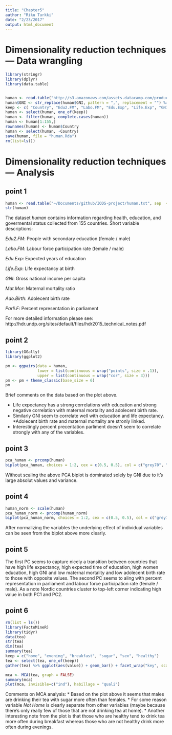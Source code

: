 ```yaml
---
title: "Chapter5"
author: "Riku Turkki"
date: "2/23/2017"
output: html_document
---
```


# Dimensionality reduction techniques — Data wrangling

```r
library(stringr)
library(dplyr)
library(data.table)


human <- read.table("http://s3.amazonaws.com/assets.datacamp.com/production/course_2218/datasets/human1.txt", sep  =",", header = T)
human$GNI <- str_replace(human$GNI, pattern = ",", replacement = "") %>% as.numeric()
keep <- c( "Country", "Edu2.FM", "Labo.FM", "Edu.Exp", "Life.Exp", "GNI", "Mat.Mor", "Ado.Birth", "Parli.F")
human <- select(human, one_of(keep))
human <- filter(human, complete.cases(human))
human <- human[1:155,] 
rownames(human) <- human$Country
human <- select(human, -Country)
save(human, file = "human.Rda")
rm(list=ls())
```

# Dimensionality reduction techniques — Analysis

## point 1

```r
human <- read.table("~/Documents/github/IODS-project/human.txt", sep  =" ", header = T)
str(human)

```

The dataset *human* contains information regarding health, education, and govermental status collected from 155 countries. Short variable descriptions:

*Edu2.FM*: People with secondary education (female / male)

*Labo.FM*: Labour force participation rate (female / male)

*Edu.Exp*: Expected years of education

*Life.Exp*: Life expectancy at birth

*GNI*: Gross national income per capita

*Mat.Mor*: Maternal mortality ratio

*Ado.Birth*: Adolecent birth rate

*Parli.F*: Percent representation in parliament

For more detailed information please see: http://hdr.undp.org/sites/default/files/hdr2015_technical_notes.pdf


## point 2

```r
library(GGally)
library(ggplot2)

pm <- ggpairs(data = human,
              lower = list(continuous = wrap("points", size = .1)),
              upper = list(continuous = wrap("cor", size = 3)))
pm <- pm + theme_classic(base_size = 6)
pm

```


 Brief comments on the data based on the plot above. 
 
 * Life expectancy has a strong correlations with education and strong negative correlation with maternal mortality and adolecent birth rate.
 * Similarly GNI seem to correlate well with education and life expectancy.
 *Adolecent birth rate and maternal mortality are stronly linked.
 * Interestingly percent precentation parliment doesn't seem to correlate strongly with any of the variables.

## point 3

```r
pca_human <- prcomp(human)
biplot(pca_human, choices = 1:2, cex = c(0.5, 0.5), col = c("grey70", "black"))

```

Without scaling the above PCA biplot is dominated solely by GNI due to it's large absolut values and variance. 


## point 4

```r
human_norm <- scale(human)
pca_human_norm <- prcomp(human_norm)
biplot(pca_human_norm, choices = 1:2, cex = c(0.5, 0.5), col = c("grey70", "black"))

```


After normalizing the variables the underlying effect of individual variables can be seen from the biplot above more clearly.

## point 5

The first PC seems to capture nicely a transition between countries that have high life expectancy, high expected time of education, high women education, high GNI and low maternal mortality and low adolecent birth rate  to those with opposite values. The second PC seems to aling with percent representation in parliament and labour force participation rate (female / male). As a note Nordic countries cluster to top-left corner indicating high value in both PC1 and PC2.


## point 6


```r
rm(list = ls())
library(FactoMineR)
library(tidyr)
data(tea)
str(tea)
dim(tea)
summary(tea)
keep = c("home", "evening", "breakfast", "sugar", "sex", "healthy")
tea <- select(tea, one_of(keep))
gather(tea) %>% ggplot(aes(value)) + geom_bar() + facet_wrap("key", scales = "free") + theme_classic(base_size = 12) + theme(axis.text.x = element_text(angle = 45, hjust = 1, size = 8))

```


```r
mca <- MCA(tea, graph = FALSE)
summary(mca)
plot(mca, invisible=c("ind"), habillage = "quali")
```

Comments on MCA analysis: 
* Based on the plot above it seems that males are drinking their tea with sugar more often than females. 
* For some reason variable *Not Home* is clearly separate from other variables (maybe because there's only really few of those that are not drinking tea at home).
* Another interesting note from the plot is that those who are healthy tend to drink tea more often during breakfast whereas those who are not healthy drink more often during evenings.

